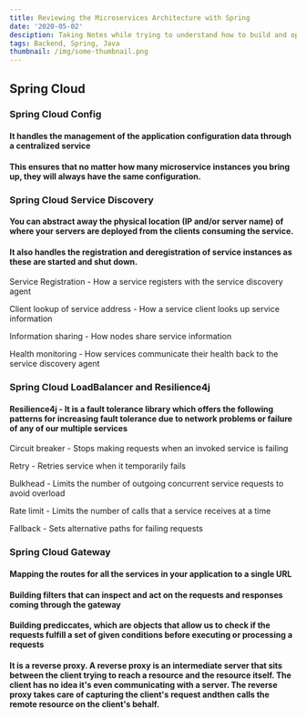 ```yaml
---
title: Reviewing the Microservices Architecture with Spring
date: '2020-05-02'
desciption: Taking Notes while trying to understand how to build and operationalize microservice-based applications
tags: Backend, Spring, Java
thumbnail: /img/some-thumbnail.png
---
```


## Spring Cloud

### Spring Cloud Config

#### It handles the management of the application configuration data through a centralized service

#### This ensures that no matter how many microservice instances you bring up, they will always have the same configuration.

### Spring Cloud Service Discovery

#### You can abstract away the physical location (IP and/or server name) of where your servers are deployed from the clients consuming the service.

#### It also handles the registration and deregistration of service instances as these are started and shut down.

Service Registration - How a service registers with the service discovery agent

Client lookup of service address - How a service client looks up service information

Information sharing - How nodes share service information

Health monitoring - How services communicate their health back to the service discovery agent

### Spring Cloud LoadBalancer and Resilience4j

#### Resilience4j - It is a fault tolerance library which offers the following patterns for increasing fault tolerance due to network problems or failure of any of our multiple services

Circuit breaker - Stops making requests when an invoked service is failing

Retry - Retries service when it temporarily fails

Bulkhead - Limits the number of outgoing concurrent service requests to avoid overload

Rate limit - Limits the number of calls that a service receives at a time

Fallback - Sets alternative paths for failing requests

### Spring Cloud Gateway

#### Mapping the routes for all the services in your application to a single URL

#### Building filters that can inspect and act on the requests and responses coming through the gateway

#### Building prediccates, which are objects that allow us to check if the requests fulfill a set of given conditions before executing or processing a requests

#### It is a reverse proxy. A reverse proxy is an intermediate server that sits between the client trying to reach a resource and the resource itself. The client has no idea it's even communicating with a server. The reverse proxy takes care of capturing the client's request andthen calls the remote resource on the client's behalf.
